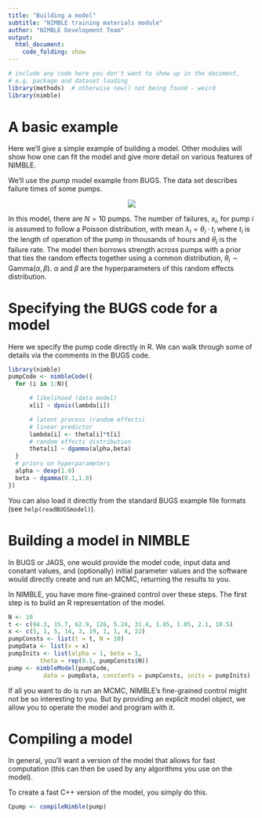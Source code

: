 ```yaml
---
title: "Building a model"
subtitle: "NIMBLE training materials module"
author: "NIMBLE Development Team"
output:
  html_document:
    code_folding: show
---
```


```r
# include any code here you don't want to show up in the document,
# e.g. package and dataset loading
library(methods)  # otherwise new() not being found - weird
library(nimble)
```

# A basic example

Here we'll give a simple example of building a model. Other modules will show how one can fit the model and give more detail on various features of NIMBLE.

We'll use the *pump* model example from BUGS. The data set
  describes failure times of some pumps.  

<center><img src="figures/pumpDAG.jpg"></center>

In this model, there are $N=10$ pumps. The number of failures, $x_i$, for pump $i$ is assumed to follow a Poisson distribution, with mean $\lambda_i = \theta_i \cdot t_i$ where $t_i$ is the length of operation of the pump in thousands of hours and $\theta_i$ is the failure rate. The model then borrows strength across pumps with a prior that ties the random effects together using a common distribution, $\theta_i \sim \mbox{Gamma}(\alpha, \beta)$. $\alpha$ and $\beta$ are the hyperparameters of this random effects distribution. 

# Specifying the BUGS code for a model

Here we specify the pump code directly in R. We can walk through some of details via the comments in the BUGS code.

```r
library(nimble)
pumpCode <- nimbleCode({ 
  for (i in 1:N){

      # likelihood (data model)
      x[i] ~ dpois(lambda[i])

      # latent process (random effects)
      # linear predictor      
      lambda[i] <- theta[i]*t[i]
      # random effects distribution
      theta[i] ~ dgamma(alpha,beta)
  }
  # priors on hyperparameters
  alpha ~ dexp(1.0)
  beta ~ dgamma(0.1,1.0)
})
```


You can also load it directly from the standard BUGS example file formats (see `help(readBUGSmodel)`).

# Building a model in NIMBLE

In BUGS or JAGS, one would provide the model code, input data and constant values, and (optionally) initial parameter values and the software would directly create and run an MCMC, returning the results to you.

In NIMBLE, you have more fine-grained control over these steps. The first step is to build an R representation of the model.

```r
N <- 10
t <- c(94.3, 15.7, 62.9, 126, 5.24, 31.4, 1.05, 1.05, 2.1, 10.5)
x <- c(5, 1, 5, 14, 3, 19, 1, 1, 4, 22)
pumpConsts <- list(t = t, N = 10)
pumpData <- list(x = x)
pumpInits <- list(alpha = 1, beta = 1,
         theta = rep(0.1, pumpConsts$N))
pump <- nimbleModel(pumpCode, 
          data = pumpData, constants = pumpConsts, inits = pumpInits)
```

If all you want to do is run an MCMC, NIMBLE's fine-grained control might not be so interesting to you. But by providing an explicit model object, we allow you to operate the model and program with it.


# Compiling a model

In general, you'll want a version of the model that allows for fast computation (this can then be used by any algorithms you use on the model).

To create a fast C++ version of the model, you simply do this.

```r
Cpump <- compileNimble(pump)
```
